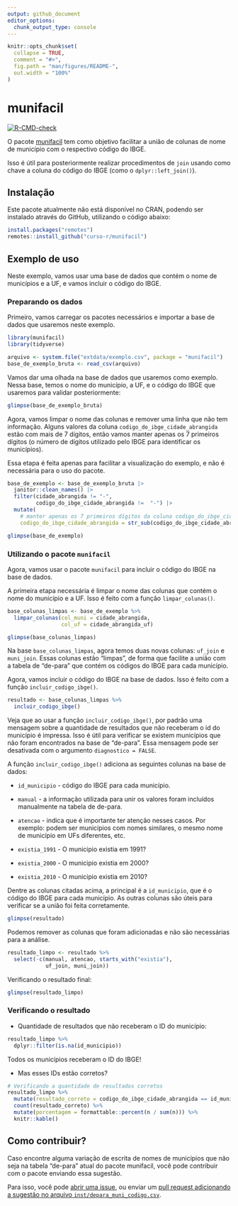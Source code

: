 ```yaml
---
output: github_document
editor_options: 
  chunk_output_type: console
---
```


<!-- README.md is generated from README.Rmd. Please edit that file -->

```r
knitr::opts_chunk$set(
  collapse = TRUE,
  comment = "#>",
  fig.path = "man/figures/README-",
  out.width = "100%"
)
```

# munifacil

<!-- badges: start -->
[![R-CMD-check](https://github.com/curso-r/munifacil/actions/workflows/R-CMD-check.yaml/badge.svg)](https://github.com/curso-r/munifacil/actions/workflows/R-CMD-check.yaml)
<!-- badges: end -->

O pacote [munifacil](https://curso-r.github.io/munifacil/) tem como objetivo facilitar a união de colunas de nome de município com o respectivo código do IBGE. 

Isso é útil para posteriormente realizar procedimentos de `join` usando como chave a coluna do código do IBGE (como o `dplyr::left_join()`).

## Instalação

Este pacote atualmente não está disponível no CRAN, podendo ser instalado através do GitHub, utilizando o código abaixo:

```r
install.packages("remotes")
remotes::install_github("curso-r/munifacil")
```

## Exemplo de uso

Neste exemplo, vamos usar uma base de dados que contém o nome de municípios e a UF, e vamos incluir o código do IBGE.

### Preparando os dados

Primeiro, vamos carregar os pacotes necessários e importar a base de dados que usaremos neste exemplo.

```r
library(munifacil)
library(tidyverse)
```

```r
arquivo <- system.file("extdata/exemplo.csv", package = "munifacil")
base_de_exemplo_bruta <- read_csv(arquivo)
```

Vamos dar uma olhada na base de dados que usaremos como exemplo. Nessa base, temos o nome do município, a UF, e o código do IBGE que usaremos para validar posteriormente: 

```r
glimpse(base_de_exemplo_bruta)
```

Agora, vamos limpar o nome das colunas e remover uma linha que não tem informação. Alguns valores da coluna `codigo_do_ibge_cidade_abrangida` estão com mais de 7 dígitos, então vamos manter apenas os 7 primeiros dígitos (o número de dígitos utilizado pelo IBGE para identificar os municípios).

Essa etapa é feita apenas para facilitar a visualização do exemplo, e não é necessária para o uso do pacote.

```r
base_de_exemplo <- base_de_exemplo_bruta |>
  janitor::clean_names() |>
  filter(cidade_abrangida != "-",
         codigo_do_ibge_cidade_abrangida !=  "-") |>
  mutate(
    # manter apenas os 7 primeiros dígitos da coluna codigo_do_ibge_cidade_abrangida
    codigo_do_ibge_cidade_abrangida = str_sub(codigo_do_ibge_cidade_abrangida, 1, 7))

glimpse(base_de_exemplo)
```

### Utilizando o pacote `munifacil`

Agora, vamos usar o pacote `munifacil` para incluir o código do IBGE na base de dados.

A primeira etapa necessária é limpar o nome das colunas que contém o nome do município e a UF. Isso é feito com a função `limpar_colunas()`.

```r
base_colunas_limpas <- base_de_exemplo %>% 
  limpar_colunas(col_muni = cidade_abrangida,
                 col_uf = cidade_abrangida_uf)

glimpse(base_colunas_limpas)
```

Na base `base_colunas_limpas`, agora temos duas novas colunas: `uf_join` e `muni_join`. Essas colunas estão "limpas", de forma que facilite a união com a tabela de "de-para" que contém os códigos do IBGE para cada município.

Agora, vamos incluir o código do IBGE na base de dados. Isso é feito com a função `incluir_codigo_ibge()`.

```r
resultado <- base_colunas_limpas %>% 
  incluir_codigo_ibge()
```


Veja que ao usar a função `incluir_codigo_ibge()`, por padrão uma mensagem sobre a quantidade de resultados que não receberam o id do município é impressa. Isso é útil para verificar se existem municípios que não foram encontrados na base de "de-para". Essa mensagem pode ser desativada com o argumento `diagnostico = FALSE`.

A função `incluir_codigo_ibge()` adiciona as seguintes colunas na base de dados:

  - `id_municipio` - código do IBGE para cada município.

  - `manual` - a informação utilizada para unir os valores foram incluídos manualmente na tabela de de-para.
  
  - `atencao` - indica que é importante ter atenção nesses casos. Por exemplo: podem ser municípios com nomes similares, o mesmo nome de município em UFs diferentes, etc.
  
  - `existia_1991` - O municipio existia em 1991?
  
  - `existia_2000` - O municipio existia em 2000?
  
  - `existia_2010` - O municipio existia em 2010?
  
  
Dentre as colunas citadas acima, a principal é a `id_municipio`, que é o código do IBGE para cada município. As outras colunas são úteis para verificar se a união foi feita corretamente.

```r
glimpse(resultado)
```

Podemos remover as colunas que foram adicionadas e não são necessárias para a análise.

```r
resultado_limpo <- resultado %>%
  select(-c(manual, atencao, starts_with("existia"),
            uf_join, muni_join))
```

Verificando o resultado final:

```r
glimpse(resultado_limpo)
```

### Verificando o resultado

- Quantidade de resultados que não receberam o ID do município:

```r
resultado_limpo %>% 
  dplyr::filter(is.na(id_municipio))
```

Todos os municípios receberam o ID do IBGE!

- Mas esses IDs estão corretos?

```r
# Verificando a quantidade de resultados corretos
resultado_limpo %>% 
  mutate(resultado_correto = codigo_do_ibge_cidade_abrangida == id_municipio) %>% 
  count(resultado_correto) %>% 
  mutate(porcentagem = formattable::percent(n / sum(n))) %>%
  knitr::kable()
```



## Como contribuir?

Caso encontre alguma variação de escrita de nomes de municípios que não seja na tabela "de-para" atual do pacote munifacil, você pode contribuir com o pacote enviando essa sugestão.

Para isso, você pode [abrir uma issue](https://github.com/curso-r/munifacil/issues/new/choose), ou enviar um [pull request adicionando a sugestão no arquivo `inst/depara_muni_codigo.csv`](https://github.com/curso-r/munifacil/blob/main/inst/depara_muni_codigo.csv).

